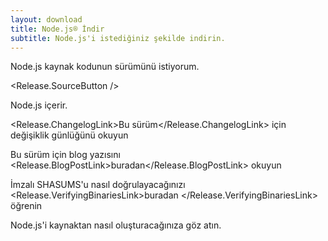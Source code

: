 ```yaml
---
layout: download
title: Node.js® İndir
subtitle: Node.js'i istediğiniz şekilde indirin.
---
```


<section>
Node.js kaynak kodunun <Release.VersionDropdown /> sürümünü istiyorum.

<Release.SourceButton />
</section>

<section>
Node.js <Release.NpmLink /> içerir.

<Release.ChangelogLink>Bu sürüm</Release.ChangelogLink> için değişiklik günlüğünü okuyun

Bu sürüm için blog yazısını <Release.BlogPostLink>buradan</Release.BlogPostLink> okuyun

İmzalı SHASUMS'u nasıl doğrulayacağınızı <Release.VerifyingBinariesLink>buradan </Release.VerifyingBinariesLink> öğrenin

<LinkWithArrow href="https://github.com/nodejs/node/blob/main/BUILDING.md#building-nodejs-on-supported-platforms">Node.js'i kaynaktan</LinkWithArrow> nasıl oluşturacağınıza göz atın.
</section>
